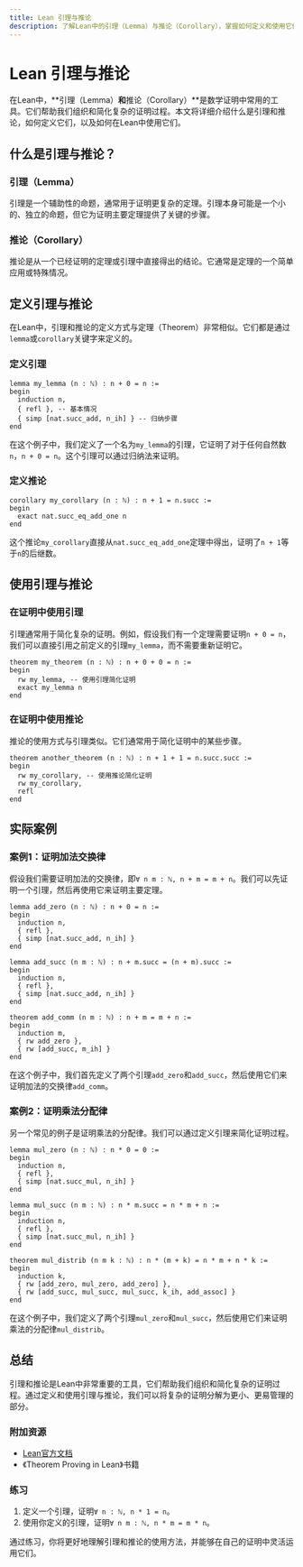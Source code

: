 ```yaml
---
title: Lean 引理与推论
description: 了解Lean中的引理（Lemma）与推论（Corollary），掌握如何定义和使用它们来简化数学证明。
---
```


# Lean 引理与推论

在Lean中，**引理（Lemma）**和**推论（Corollary）**是数学证明中常用的工具。它们帮助我们组织和简化复杂的证明过程。本文将详细介绍什么是引理和推论，如何定义它们，以及如何在Lean中使用它们。

## 什么是引理与推论？

### 引理（Lemma）
引理是一个辅助性的命题，通常用于证明更复杂的定理。引理本身可能是一个小的、独立的命题，但它为证明主要定理提供了关键的步骤。

### 推论（Corollary）
推论是从一个已经证明的定理或引理中直接得出的结论。它通常是定理的一个简单应用或特殊情况。

## 定义引理与推论

在Lean中，引理和推论的定义方式与定理（Theorem）非常相似。它们都是通过`lemma`或`corollary`关键字来定义的。

### 定义引理
```lean
lemma my_lemma (n : ℕ) : n + 0 = n :=
begin
  induction n,
  { refl }, -- 基本情况
  { simp [nat.succ_add, n_ih] } -- 归纳步骤
end
```

在这个例子中，我们定义了一个名为`my_lemma`的引理，它证明了对于任何自然数`n`，`n + 0 = n`。这个引理可以通过归纳法来证明。

### 定义推论
```lean
corollary my_corollary (n : ℕ) : n + 1 = n.succ :=
begin
  exact nat.succ_eq_add_one n
end
```

这个推论`my_corollary`直接从`nat.succ_eq_add_one`定理中得出，证明了`n + 1`等于`n`的后继数。

## 使用引理与推论

### 在证明中使用引理
引理通常用于简化复杂的证明。例如，假设我们有一个定理需要证明`n + 0 = n`，我们可以直接引用之前定义的引理`my_lemma`，而不需要重新证明它。

```lean
theorem my_theorem (n : ℕ) : n + 0 + 0 = n :=
begin
  rw my_lemma, -- 使用引理简化证明
  exact my_lemma n
end
```

### 在证明中使用推论
推论的使用方式与引理类似。它们通常用于简化证明中的某些步骤。

```lean
theorem another_theorem (n : ℕ) : n + 1 + 1 = n.succ.succ :=
begin
  rw my_corollary, -- 使用推论简化证明
  rw my_corollary,
  refl
end
```

## 实际案例

### 案例1：证明加法交换律
假设我们需要证明加法的交换律，即`∀ n m : ℕ, n + m = m + n`。我们可以先证明一个引理，然后再使用它来证明主要定理。

```lean
lemma add_zero (n : ℕ) : n + 0 = n :=
begin
  induction n,
  { refl },
  { simp [nat.succ_add, n_ih] }
end

lemma add_succ (n m : ℕ) : n + m.succ = (n + m).succ :=
begin
  induction n,
  { refl },
  { simp [nat.succ_add, n_ih] }
end

theorem add_comm (n m : ℕ) : n + m = m + n :=
begin
  induction m,
  { rw add_zero },
  { rw [add_succ, m_ih] }
end
```

在这个例子中，我们首先定义了两个引理`add_zero`和`add_succ`，然后使用它们来证明加法的交换律`add_comm`。

### 案例2：证明乘法分配律
另一个常见的例子是证明乘法的分配律。我们可以通过定义引理来简化证明过程。

```lean
lemma mul_zero (n : ℕ) : n * 0 = 0 :=
begin
  induction n,
  { refl },
  { simp [nat.succ_mul, n_ih] }
end

lemma mul_succ (n m : ℕ) : n * m.succ = n * m + n :=
begin
  induction n,
  { refl },
  { simp [nat.succ_mul, n_ih] }
end

theorem mul_distrib (n m k : ℕ) : n * (m + k) = n * m + n * k :=
begin
  induction k,
  { rw [add_zero, mul_zero, add_zero] },
  { rw [add_succ, mul_succ, mul_succ, k_ih, add_assoc] }
end
```

在这个例子中，我们定义了两个引理`mul_zero`和`mul_succ`，然后使用它们来证明乘法的分配律`mul_distrib`。

## 总结

引理和推论是Lean中非常重要的工具，它们帮助我们组织和简化复杂的证明过程。通过定义和使用引理与推论，我们可以将复杂的证明分解为更小、更易管理的部分。

### 附加资源
- [Lean官方文档](https://leanprover.github.io/documentation/)
- 《Theorem Proving in Lean》书籍

### 练习
1. 定义一个引理，证明`∀ n : ℕ, n * 1 = n`。
2. 使用你定义的引理，证明`∀ n m : ℕ, n * m = m * n`。

通过练习，你将更好地理解引理和推论的使用方法，并能够在自己的证明中灵活运用它们。